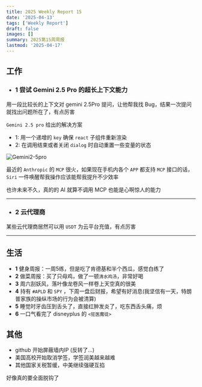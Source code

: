 ```yaml
---
title: 2025 Weekly Report 15
date: '2025-04-13'
tags: ['Weekly Report']
draft: false
images: []
summary: 2025第15周周报
lastmod: '2025-04-17'
---
```


<TOCInline toc={props.toc}/>

## 工作

- ### 1 尝试 Gemini 2.5 Pro 的超长上下文能力

用一段比较长的上下文对 gemini 2.5Pro 提问，让他帮我找 Bug，结果一次提问就找出问题所在了，有点厉害


`Gemini 2.5 pro` 给出的解决方案

- 1: 用一个递增的 `key` 确保 `react` 子组件重新渲染
- 2: 在调用结束或者关闭 `dialog` 时自动重置一些变量的状态

![Gemini2-5pro](/static/images/2025-w15/gemini2.5pro.png)


最近的 `Anthropic` 的 `MCP` 很火，如果现在手机内各个 `APP` 都支持 `MCP` 接口的话，`Siri` 一件唤醒帮我操作应该能帮我提升不少效率

也许未来不久，真的的 AI 就算不调用 MCP 也能是心啊惊人的能力

------------

- ### 2 云代理商

某些云代理商居然可以用 `USDT` 为云平台充值，有点厉害

------------



## 生活

- **1** 健身周报：一周5练，但是吃了肯德基和半个西瓜，感觉白练了
- **2** 做菜周报：买了只母鸡，做了一顿`清水鸡汤`，非常好喝
- **3** 周六刮妖风，落叶像龙卷风一样卷上天空真的很美
- **4** 持有 `#APLD` 和 `SPY` ，下周一盘后财报，希望有好消息(我坚信有一天，特朗普家族的操纵市场的行为会被清算)
- **5** 睡觉时牙齿压到舌头了，直接红肿发炎了，吃东西舌头痛，烦
- **6** 一口气看完了 disneyplus 的 `<狂医魔徒>`


## 其他

- github 开始屏蔽墙内IP (反转了...)
- 美国高校开始取消学签，学签润美越来越难
- 其他国家关税暂缓，中美继续强硬互掐

好像真的要全面脱钩了







